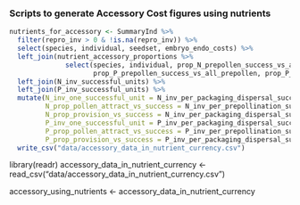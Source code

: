 ### Scripts to generate Accessory Cost figures using nutrients
```r
nutrients_for_accessory <- SummaryInd %>%
  filter(repro_inv > 0 & !is.na(repro_inv)) %>%
  select(species, individual, seedset, embryo_endo_costs) %>%
  left_join(nutrient_accessory_proportions %>%
              select(species, individual, prop_N_prepollen_success_vs_all_prepollen, prop_N_postpollen_success_vs_all_postpollen,
                     prop_P_prepollen_success_vs_all_prepollen, prop_P_postpollen_success_vs_all_postpollen)) %>%
  left_join(N_inv_successful_units) %>%
  left_join(P_inv_successful_units) %>%
  mutate(N_inv_one_successful_unit = N_inv_per_packaging_dispersal_success + N_inv_per_prepollination_success + N_inv_per_propagule,
         N_prop_pollen_attract_vs_success = N_inv_per_prepollination_success/N_inv_one_successful_unit,
         N_prop_provision_vs_success = N_inv_per_packaging_dispersal_success/N_inv_one_successful_unit,
         P_inv_one_successful_unit = P_inv_per_packaging_dispersal_success + P_inv_per_prepollination_success + P_inv_per_propagule,
         P_prop_pollen_attract_vs_success = P_inv_per_prepollination_success/P_inv_one_successful_unit,
         P_prop_provision_vs_success = P_inv_per_packaging_dispersal_success/P_inv_one_successful_unit) %>%
  write_csv("data/accessory_data_in_nutrient_currency.csv")
```

library(readr)
accessory_data_in_nutrient_currency <- read_csv("data/accessory_data_in_nutrient_currency.csv")

accessory_using_nutrients <- accessory_data_in_nutrient_currency
